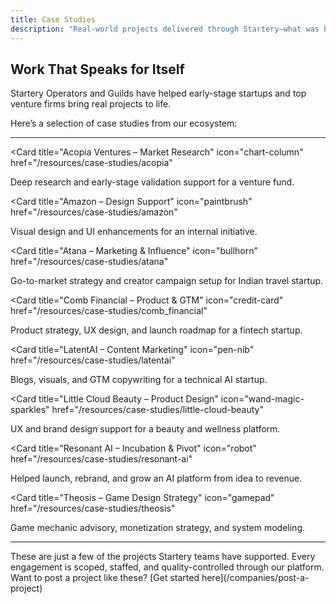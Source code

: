 ```yaml
---
title: Case Studies
description: "Real-world projects delivered through Startery—what was built, who built it, and what changed."
---
```


## Work That Speaks for Itself

Startery Operators and Guilds have helped early-stage startups and top venture firms bring real projects to life.

Here’s a selection of case studies from our ecosystem:

---

<CardGroup cols={2}>

<Card
  title="Acopia Ventures – Market Research"
  icon="chart-column"
  href="/resources/case-studies/acopia"
>
  Deep research and early-stage validation support for a venture fund.
</Card>

<Card
  title="Amazon – Design Support"
  icon="paintbrush"
  href="/resources/case-studies/amazon"
>
  Visual design and UI enhancements for an internal initiative.
</Card>

<Card
  title="Atana – Marketing & Influence"
  icon="bullhorn"
  href="/resources/case-studies/atana"
>
  Go-to-market strategy and creator campaign setup for Indian travel startup.
</Card>

<Card
  title="Comb Financial – Product & GTM"
  icon="credit-card"
  href="/resources/case-studies/comb_financial"
>
  Product strategy, UX design, and launch roadmap for a fintech startup.
</Card>

<Card
  title="LatentAI – Content Marketing"
  icon="pen-nib"
  href="/resources/case-studies/latentai"
>
  Blogs, visuals, and GTM copywriting for a technical AI startup.
</Card>

<Card
  title="Little Cloud Beauty – Product Design"
  icon="wand-magic-sparkles"
  href="/resources/case-studies/little-cloud-beauty"
>
  UX and brand design support for a beauty and wellness platform.
</Card>

<Card
  title="Resonant AI – Incubation & Pivot"
  icon="robot"
  href="/resources/case-studies/resonant-ai"
>
  Helped launch, rebrand, and grow an AI platform from idea to revenue.
</Card>

<Card
  title="Theosis – Game Design Strategy"
  icon="gamepad"
  href="/resources/case-studies/theosis"
>
  Game mechanic advisory, monetization strategy, and system modeling.
</Card>

</CardGroup>

---

<Note>
  These are just a few of the projects Startery teams have supported. Every
  engagement is scoped, staffed, and quality-controlled through our platform.
</Note>

<Check>
  Want to post a project like these? [Get started
  here](/companies/post-a-project)
</Check>
